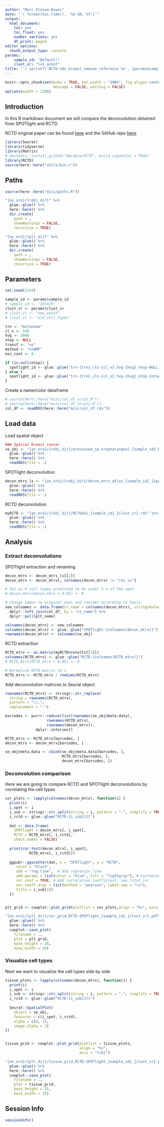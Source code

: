 ```yaml
---
author: "Marc Elosua-Bayes"
date: "`r format(Sys.time(), '%d %B, %Y')`"
output:
  html_document:
    toc: yes
    toc_float: yes
    number_sections: yes
    df_print: paged
editor_options: 
  chunk_output_type: console
params: 
    sample_id: "Default!"
    clust_vr: "lv1_annot"
title: "`r sprintf('RCTD-10x_breast_immune_reference %s', {params$sample_id})`"
---
```


```r
knitr::opts_chunk$set(echo = TRUE, out.width = "100%", fig.align='center', 
                      message = FALSE, warning = FALSE)
options(width = 1200)
```

## Introduction
In this R markdown document we will compare the deconvolution obtained from SPOTlight and RCTD.

RCTD original paper can be found [here](https://doi.org/10.1038/s41587-021-00830-w) and the GitHub repo [here](https://github.com/dmcable/RCTD).


```r
library(Seurat)
library(tidyverse)
library(Matrix)
# devtools::install_github("dmcable/RCTD", build_vignettes = TRUE)
library(RCTD)
source(here::here("utils/bin.r"))
```

## Paths
```r
source(here::here("misc/paths.R"))

"{an_oro}/{robj_dir}" %>%
  glue::glue() %>%
  here::here() %>%
  dir.create(
    path = ,
    showWarnings = FALSE,
    recursive = TRUE)

"{an_oro}/{plt_dir}" %>%
  glue::glue() %>%
  here::here() %>%
  dir.create(
    path = ,
    showWarnings = FALSE,
    recursive = TRUE)
```

## Parameters
```r
set.seed(1243)

sample_id <- params$sample_id
# sample_id <- "161429"
clust_vr <- params$clust_vr
# clust_vr <- "new_annot"
# clust_vr <- "old_cell_types"

trn <- "melanoma"
cl_n <- 100
hvg <- 3000
ntop <- NULL
transf <- "uv"
method <- "nsNMF"
min_cont <- 0

if (is.null(ntop)) {
  spotlight_id <- glue::glue("trn-{trn}_cln-{cl_n}_hvg-{hvg}_ntop-NULL_transf-{transf}_method-{method}_mincont-{min_cont}")
} else {
  spotlight_id <- glue::glue("trn-{trn}_cln-{cl_n}_hvg-{hvg}_ntop-{ntop}_transf-{transf}_method-{method}_mincont-{min_cont}")
}
```

Create a name/color dataframe
```r
# source(here::here("misc/col_df_scrpt.R"))
# source(here::here("misc/col_df_scrpt2.R"))
col_df <- readRDS(here::here("misc/col_df.rds"))
```

## Load data
Load spatial object
```r
### Spatial breast cancer
se_obj <- "{an_oro}/{robj_dir}/processed_sp_oropharyngeal_{sample_id}.RDS" %>%
  glue::glue() %>%
  here::here() %>%
  readRDS(file = .)
```

SPOTlight deconvolution
```r
decon_mtrx_ls <- "{an_oro}/{robj_dir}/decon_mtrx_atlas_{sample_id}_{spotlight_id}_{clust_vr}.rds" %>%
  glue::glue() %>%
  here::here() %>%
  readRDS(file = .)
```

RCTD deconvolution
```r
myRCTD <- "{an_oro}/{robj_dir}/RCTDobj_{sample_id}_{clust_vr}.rds" %>%
  glue::glue() %>%
  here::here() %>%
  readRDS(file = .)
```

## Analysis

### Extract deconvolutions

SPOTlight extraction and renaming
```r
decon_mtrx <- decon_mtrx_ls[[2]]
decon_mtrx <- decon_mtrx[, colnames(decon_mtrx) != "res_ss"]

# Set as 0 cell types predicted to be under 5 % of the spot
# decon_mtrx[decon_mtrx < 0.05] <- 0

# Change names to original ones and reorder according to Paula
new_colnames <- data.frame(ct_name = colnames(decon_mtrx), stringsAsFactors = FALSE) %>%
  dplyr::left_join(col_df, by = "ct_name") %>%
  dplyr::pull(plt_name)

colnames(decon_mtrx) <- new_colnames
colnames(decon_mtrx) <- glue::glue("SPOTlight-{colnames(decon_mtrx)}")
rownames(decon_mtrx) <- colnames(se_obj)
```

RCTD extraction
```r
RCTD_mtrx <- as.matrix(myRCTD@results[[1]])
colnames(RCTD_mtrx) <- glue::glue("RCTD-{colnames(RCTD_mtrx)}")
# RCTD_mtrx[RCTD_mtrx < 0.05] <- 0

# Normalize RCTD matrix to 1
RCTD_mtrx <- RCTD_mtrx / rowSums(RCTD_mtrx)
```

Add deconvolution matrices to Seurat object
```r
rownames(RCTD_mtrx) <- stringr::str_replace(
  string = rownames(RCTD_mtrx),
  pattern = "\\.",
  replacement = "-")

barcodes <- purrr::reduce(list(rownames(se_obj@meta.data),
                   rownames(RCTD_mtrx),
                   rownames(decon_mtrx)),
              dplyr::intersect)

RCTD_mtrx <- RCTD_mtrx[barcodes, ]
decon_mtrx <- decon_mtrx[barcodes, ]

se_obj@meta.data <- cbind(se_obj@meta.data[barcodes, ],
                          RCTD_mtrx[barcodes, ],
                          decon_mtrx[barcodes, ])


```

### Deconvolution comparison
Here we are going to compare RCTD and SPOTlight deconvolutions by correlating the cell types
```r
cor_plots <- lapply(colnames(decon_mtrx), function(i) {
  print(i)
  i_spot <- i
  i_sub <- stringr::str_split(string = i, pattern = "-", simplify = TRUE, n = 2)
  i_rctd <- glue::glue("RCTD-{i_sub[2]}")
  
  dat <- data.frame(
    SPOTlight = decon_mtrx[, i_spot],
    RCTD = RCTD_mtrx[, i_rctd],
    check.names = FALSE)
  
  print(cor.test(decon_mtrx[, i_spot],
           RCTD_mtrx[, i_rctd]))
  
  ggpubr::ggscatter(dat, x = "SPOTlight", y = "RCTD",
     color = "black",
     add = "reg.line",  # Add regressin line
     add.params = list(color = "blue", fill = "lightgray"), # Customize reg. line
     cor.coef = TRUE, # Add correlation coefficient. see ?stat_cor
     cor.coeff.args = list(method = "pearson", label.sep = "\n"),
     title = i_sub[2])
  })


plt_grid <- cowplot::plot_grid(plotlist = cor_plots,align = "hv", axis = "trbl")

"{an_oro}/{plt_dir}/cor_grid_RCTD-SPOTlight_{sample_id}_{clust_vr}.pdf" %>%
  glue::glue() %>%
  here::here() %>%
  cowplot::save_plot(
    filename = .,
    plot = plt_grid,
    base_height = 20,
    base_width = 20)
```

### Visualize cell types
Next we want to visualize the cell types side by side
```r
tissue_plots <- lapply(colnames(decon_mtrx), function(i) {
  print(i)
  i_spot <- i
  i_sub <- stringr::str_split(string = i, pattern = "-", simplify = TRUE, n = 2)
  i_rctd <- glue::glue("RCTD-{i_sub[2]}")
  
  Seurat::SpatialPlot(
    object = se_obj,
    features = c(i_spot, i_rctd),
    alpha = c(0, 1),
    image.alpha = 1)
})


tissue_grid <- cowplot::plot_grid(plotlist = tissue_plots,
                                  align = "hv",
                                  axis = "trbl")

"{an_oro}/{plt_dir}/tissue_grid_RCTD-SPOTlight_{sample_id}_{clust_vr}.pdf" %>%
  glue::glue() %>%
  here::here() %>%
  cowplot::save_plot(
    filename = .,
    plot = tissue_grid,
    base_height = 25,
    base_width = 35)
```

## Session Info
```r
sessionInfo()
```
